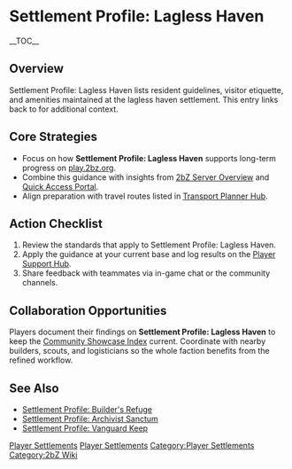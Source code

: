 {{Short description|Settlement Profile: Lagless Haven lists resident guidelines, visitor etiquette, and amenities maintained at the lagless haven settlement}}
= Settlement Profile: Lagless Haven =
{{2bZ Navbox}}
__TOC__

== Overview ==
Settlement Profile: Lagless Haven lists resident guidelines, visitor etiquette, and
amenities maintained at the lagless haven settlement. This entry links back to
[[Category:Player Settlements|Player Settlements]] for additional context.

== Core Strategies ==
* Focus on how '''Settlement Profile: Lagless Haven''' supports long-term progress on [[play.2bz.org]].
* Combine this guidance with insights from [[2bZ Server Overview]] and [[Quick Access Portal]].
* Align preparation with travel routes listed in [[Transport Planner Hub]].

== Action Checklist ==
# Review the [[Category:Player Settlements|Player Settlements]] standards that apply to Settlement Profile: Lagless Haven.
# Apply the guidance at your current base and log results on the [[Player Support Hub]].
# Share feedback with teammates via in-game chat or the community channels.

== Collaboration Opportunities ==
Players document their findings on '''Settlement Profile: Lagless Haven''' to keep the
[[Community Showcase Index]] current. Coordinate with nearby builders, scouts, and
logisticians so the whole faction benefits from the refined workflow.

== See Also ==
* [[Settlement Profile: Builder's Refuge]]
* [[Settlement Profile: Archivist Sanctum]]
* [[Settlement Profile: Vanguard Keep]]

[[Category:Player Settlements]]
[[Category:2bZ Wiki]]

